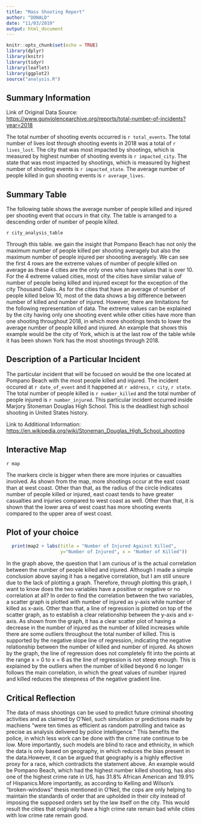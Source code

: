 ```yaml
---
title: "Mass Shooting Report"
author: "DONALD"
date: "11/03/2019"
output: html_document
---
```

```r
knitr::opts_chunk$set(echo = TRUE)
library(dplyr)
library(knitr)
library(tidyr)
library(leaflet)
library(ggplot2)
source("analysis.R")
```

## Summary Information 

Link of Original Data Source: 
<https://www.gunviolencearchive.org/reports/total-number-of-incidents?year=2018>

The total number of shooting events occurred is `r total_events`. The total number of lives lost through shooting events in 2018 was a total of `r lives_lost`. The city that was most impacted by shootings, which is measured by highest number of shooting events is `r impacted_city`. The state that was most impacted by shootings, which is measured by highest number of shooting events is `r impacted_state`. The average number of people killed in gun shooting events is `r average_lives`.

## Summary Table 

The following table shows the average number of people killed and injured per shooting event that occurs in that city. The table is arranged to a descending order of number of people killed. 

`r city_analysis_table`

Through this table. we gain the insight that Pompano Beach has not only the maximum number of people killed per shooting averagely but also the maximum number of people injured per shoooting averagely. We can see the first 4 rows are the extreme values of number of people killed on average as these 4 cities are the only ones who have values that is over 10. For the 4 extreme valued cities, most of the cities have similar value of number of people being killed and injured except for the exception of the city Thousand Oaks. As for the cities that have an average of number of people killed below 10, most of the data shows a big difference between number of killed and number of injured. However, there are limitations for the following representation of data. The extreme values can be explained by the city having only one shooting event while other cities have more than one shooting throughout 2018, in which more shootings tends to lower the average number of people killed and injured. An example that shows this example would be the city of York, which is at the last row of the table while it has been shown York has the most shootings through 2018.

## Description of a Particular Incident

The particular incident that will be focused on would be the one located at Pompano Beach with the most people killed and injured. The incident occured at `r date_of_event` and it happened at `r address`, `r city`, `r state`. The total number of people killed is `r number_killed` and the total number of people injured is `r number_injured`. This particular incident occurred inside Marjory Stoneman Douglas High School. This is the deadliest high school shooting in United States history.

Link to Additional Information: <https://en.wikipedia.org/wiki/Stoneman_Douglas_High_School_shooting>

## Interactive Map

`r map`

The markers circle is bigger when there are more injuries or casualties involved. As shown from the map, more shootings occur at the east coast than at west coast. Other than that, as the radius of the circle indicates number of people killed or injured, east coast tends to have greater casualties and injuries compared to west coast as well. Other than that, it is shown that the lower area of west coast has more shooting events compared to the upper area of west coast.

## Plot of your choice

```r
  print(map2 + labs(title = "Number of Injured Against Killed", 
                    y="Number of Injured", x = "Number of Killed"))
```

In the graph above, the question that I am curious of is the actual correlation between the number of people killed and injured. Although I made a simple conclusion above saying it has a negative correlation, but I am still unsure due to the lack of plotting a graph. Therefore, through plotting this graph, I want to know does the two variables have a positive or negative or no correlation at all? In order to find the correlation between the two variables, a scatter graph is plotted with number of injured as y-axis while number of killed as x-axis. Other than that, a line of regression is plotted on top of the scatter graph, as to establish a clear relationship between the y-axis and x-axis. As shown from the graph, it has a clear scatter plot of having a decrease in the number of injured as the number of killed increases while there are some outliers throughout the total number of killed. This is supported by the negative slope line of regression, indicating the negative relationship between the number of killed and number of injured. As shown by the graph, the line of regression does not completely fit into the points at the range x = 0 to x = 6 as the line of regression is not steep enough. This is explained by the outliers when the number of killed beyond 6 no longer follows the main correlation, in which the great values of number injured and killed reduces the steepness of the negative gradient line.

## Critical Reflection

The data of mass shootings can be used to predict future criminal shooting activities and as claimed by O'Neil, such simulation or predictions made by machiens "were ten times as efficient as random patrolling and twice as precise as analysis delivered by police intelligence." This benefits the police, in which less work can be done with the crime rate continue to be low. More importantly, such models are blind to race and ethnicity, in which the data is only based on geography, in which reduces the bias present in the data.However, it can be argued that geography is a highly effective proxy for a race, which contradicts the statement above. An example would be Pompano Beach, which had the highest number killed shooting, has also one of the highest crime rate in US, has 31.8% African American and 19.9% of Hispanics.More importantly, as according to Kelling and Wilson's "broken-windows" thesis mentioned in O'Neil, the cops are only helping to maintain the standards of order that are upholded in their city instead of imposing the supposed orders set by the law itself on the city. This would result the cities that originally have a high crime rate remain bad while cities with low crime rate remain good. 










